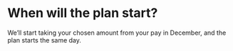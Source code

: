 # When will the plan start?

We’ll start taking your chosen amount from your pay in December, and the plan starts the same day.
